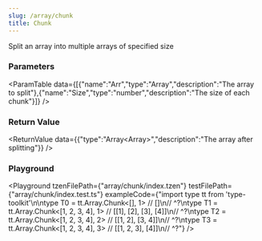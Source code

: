 ```yaml
---
slug: /array/chunk
title: Chunk
---
```



Split an array into multiple arrays of specified size

### Parameters
<ParamTable data={[{"name":"Arr","type":"Array<any>","description":"The array to split"},{"name":"Size","type":"number","description":"The size of each chunk"}]} />

### Return Value
<ReturnValue data={{"type":"Array<Array<any>>","description":"The array after splitting"}} />

### Playground

<Playground tzenFilePath={"array/chunk/index.tzen"} testFilePath={"array/chunk/index.test.ts"} exampleCode={"import type tt from 'type-toolkit'\n\ntype T0 = tt.Array.Chunk<[], 1> // []\n//    ^?\ntype T1 = tt.Array.Chunk<[1, 2, 3, 4], 1> // [[1], [2], [3], [4]]\n//    ^?\ntype T2 = tt.Array.Chunk<[1, 2, 3, 4], 2> // [[1, 2], [3, 4]]\n//    ^?\ntype T3 = tt.Array.Chunk<[1, 2, 3, 4], 3> // [[1, 2, 3], [4]]\n//    ^?"} />

